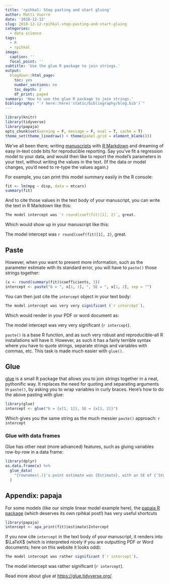 ```yaml
---
title: 'rpihkal: Stop pasting and start gluing'
author: Matti Vuorre
date: '2018-12-12'
slug: 2018-12-12-rpihkal-stop-pasting-and-start-gluing
categories:
  - data science
tags:
  - R
  - rpihkal
image:
  caption: ''
  focal_point: ''
subtitle: 'Use the glue R package to join strings.'
output:
  blogdown::html_page:
    toc: yes
    number_sections: no
    toc_depth: 2
    df_print: paged
summary: 'How to use the glue R package to join strings.'
bibliography: "`r here::here('static/bibliography/blog.bib')`"
---
```


```r
library(knitr)
library(tidyverse)
library(papaja)
opts_chunk$set(warning = F, message = F, eval = T, cache = T)
theme_set(theme_linedraw() + theme(panel.grid = element_blank()))
```

We've all been there; writing [manuscripts](https://github.com/crsh/papaja) with [R Markdown](https://rmarkdown.rstudio.com/) and dreaming of easy in-text code bits for reproducible reporting. Say you've fit a regression model to your data, and would then like to report the model's parameters in your text, without writing the values in the text. (If the data or model changes, you'd need to re-type the values again.)

For example, you can print this model summary easily in the R console:

```r
fit <- lm(mpg ~ disp, data = mtcars)
summary(fit)
```

And to cite those values in the text body of your manuscript, you can write the text in R Markdown like this:

```r
The model intercept was `r round(coef(fit)[1], 2)`, great.
```

Which would show up in your manuscript like this:

The model intercept was `r round(coef(fit)[1], 2)`, great.

## Paste

However, when you want to present more information, such as the parameter estimate with its standard error, you will have to `paste()` those strings together:

```r
(x <- round(summary(fit)$coefficients, 3))
intercept <- paste("b = ", x[1, 1], ", SE = ", x[1, 2], sep = "")
```

You can then just cite the `intercept` object in your text body:

```r
The model intercept was very very significant (`r intercept`).
```

Which would render in your PDF or word document as:

The model intercept was very very significant (`r intercept`).

`paste()` is a base R function, and as such very robust and reproducible--all R installations will have it. However, as such it has a fairly terrible syntax where you have to quote strings, separate strings and variables with commas, etc. This task is made much easier with `glue()`.

## Glue

[glue](https://glue.tidyverse.org/) is a small R package that allows you to join strings together in a neat, pythonific way. It replaces the need for quoting and separating arguments in `paste()`, by asking you to wrap variables in curly braces. Here's how to do the above pasting with glue:

```r
library(glue)
intercept <- glue("b = {x[1, 1]}, SE = {x[1, 2]}")
```

Which gives you the same string as the much messier `paste()` approach: `r intercept`

### Glue with data frames

Glue has other neat (more advanced) features, such as gluing variables row-by-row in a data frame:

```r
library(dplyr)
as.data.frame(x) %>% 
  glue_data(
    "{rownames(.)}'s point estimate was {Estimate}, with an SE of {`Std. Error`}."
  )
```

## Appendix: papaja

For some models (like our simple linear model example here), the [papaja R package](https://github.com/crsh/papaja) (which deserves its own rpihkal post!) has very useful shortcuts

```r
library(papaja)
intercept <- apa_print(fit)$estimate$Intercept
```

If you now cite `intercept` in the text body of your manuscript, it renders into $\LaTeX$ (which is interpreted nicely if you are outputting PDF or Word documents; here on this website it looks odd):

```r
The model intercept was rather significant (`r intercept`).
```

The model intercept was rather significant (`r intercept`).


Read more about glue at <https://glue.tidyverse.org/>.
